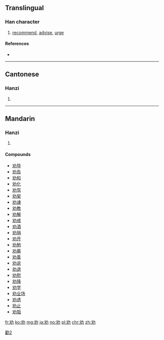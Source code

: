 {{also|勸}}
==Translingual==

===Han character===
{{Han char|rn=19|rad=力|as=02|sn=4|four=|canj=EKS|ids=⿰又力}}

# [[recommend]], [[advise]], [[urge]]

====References====
* {{Han ref|kx=0146.101|dkj=02293|hdz=10365.070|uh=529D|ud=21149}}

----

==Cantonese==

===Hanzi===
{{yue-hanzi|jyut=hyun3|y=hyun3|tra=勸}}

# {{defn|lang=yue|sort=力02}}

----

==Mandarin==

===Hanzi===
{{cmn-hanzi|tra=勸|pin=[[quàn]] ([[quan4]])|wg=ch'üan<sup>4</sup>}}

# {{defn|lang=cmn|sort=力02}}

====Compounds====
* [[劝导]]
* [[劝告]]
* [[劝和]]
* [[劝化]]
* [[劝驾]]
* [[劝架]]
* [[劝谏]]
* [[劝教]]
* [[劝解]]
* [[劝戒]]
* [[劝酒]]
* [[劝捐]]
* [[劝开]]
* [[劝勉]]
* [[劝募]]
* [[劝善]]
* [[劝说]]
* [[劝退]]
* [[劝慰]]
* [[劝降]]
* [[劝学]]
* [[劝业场]]
* [[劝诱]]
* [[劝止]]
* [[劝阻]]

[[Category:CJKV characters simplified differently in Japan and China|勸2]]

[[fr:劝]]
[[ko:劝]]
[[mg:劝]]
[[ja:劝]]
[[no:劝]]
[[pl:劝]]
[[chr:劝]]
[[zh:劝]]